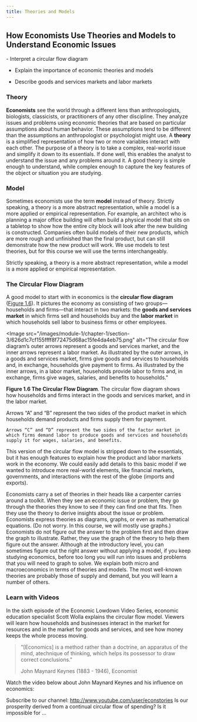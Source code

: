 ```yaml
---
title: Theories and Models
---
```


## How Economists Use Theories and Models to Understand Economic Issues

<Info title = "By the end of this section, you will be able to:">
- Interpret a circular flow diagram

- Explain the importance of economic theories and models

- Describe goods and services markets and labor markets

</Info>

### Theory

**Economists** see the world through a different lens than anthropologists, biologists, classicists, or practitioners of any other discipline. They analyze issues and problems using economic theories that are based on particular assumptions about human behavior. These assumptions tend to be different than the assumptions an anthropologist or psychologist might use. A **theory** is a simplified representation of how two or more variables interact with each other. The purpose of a theory is to take a complex, real-world issue and simplify it down to its essentials. If done well, this enables the analyst to understand the issue and any problems around it. A good theory is simple enough to understand, while complex enough to capture the key features of the object or situation you are studying.

### Model

Sometimes economists use the term **model** instead of theory. Strictly speaking, a theory is a more abstract representation, while a model is a more applied or empirical representation. For example, an architect who is planning a major office building will often build a physical model that sits on a tabletop to show how the entire city block will look after the new building is constructed. Companies often build models of their new products, which are more rough and unfinished than the final product, but can still demonstrate how the new product will work. We use models to test theories, but for this course we will use the terms interchangeably.

<Warning>
  Strictly speaking, a theory is a more abstract representation, while a model
  is a more applied or empirical representation.
</Warning>

### The Circular Flow Diagram

A good model to start with in economics is the **circular flow diagram** ([Figure 1.6](1-3-how-economists-use-theories-and-models-to-understand-economic-issues#CNX_Econ_C01_002)). It pictures the economy as consisting of two groups—households and firms—that interact in two markets: the **goods and services market** in which firms sell and households buy and the **labor market** in which households sell labor to business firms or other employees.

<Image
  src="/images/module-1/chapter-1/section-3/626d1c7cf155ffff8f72475d68ac15fe4da4eb75.png"
  alt="The circular flow diagram’s outer arrows represent a goods and services market, and the inner arrows represent a labor market. As illustrated by the outer arrows, in a goods and services market, firms give goods and services to households and, in exchange, households give payment to firms. As illustrated by the inner arrows, in a labor market, households provide labor to firms and, in exchange, firms give wages, salaries, and benefits to households."
>
  **Figure 1.6 The Circular Flow Diagram**. The circular flow diagram shows how
  households and firms interact in the goods and services market, and in the
  labor market.
</Image>

<Warning>
    Arrows “A” and “B” represent the two sides of the product market in which households demand products and firms supply them for payment.

    Arrows “C” and “D” represent the two sides of the factor market in which firms demand labor to produce goods and services and households supply it for wages, salaries, and benefits.

</Warning>

This version of the circular flow model is stripped down to the essentials, but it has enough features to explain how the product and labor markets work in the economy. We could easily add details to this basic model if we wanted to introduce more real-world elements, like financial markets, governments, and interactions with the rest of the globe (imports and exports).

Economists carry a set of theories in their heads like a carpenter carries around a toolkit. When they see an economic issue or problem, they go through the theories they know to see if they can find one that fits. Then they use the theory to derive insights about the issue or problem. Economists express theories as diagrams, graphs, or even as mathematical equations. (Do not worry. In this course, we will mostly use graphs.) Economists do not figure out the answer to the problem first and then draw the graph to illustrate. Rather, they use the graph of the theory to help them figure out the answer. Although at the introductory level, you can sometimes figure out the right answer without applying a model, if you keep studying economics, before too long you will run into issues and problems that you will need to graph to solve. We explain both micro and macroeconomics in terms of theories and models. The most well-known theories are probably those of supply and demand, but you will learn a number of others.

### Learn with Videos

<YoutubeVideo src="https://www.youtube.com/embed/2wM0jHL6TQs?enablejsapi=1" title="Circular Flow - Economic Lowdown, Ep. 6">

In the sixth episode of the Economic Lowdown Video Series, economic education specialist Scott Wolla explains the circular flow model. Viewers will learn how households and businesses interact in the market for resources and in the market for goods and services, and see how money keeps the whole process moving.

</YoutubeVideo>

> "[Economics] is a method rather than a doctrine, an apparatus of the mind, atechnique of thinking, which helps its possessor to draw correct conclusions."
>
> John Maynard Keynes (1883 - 1946), Economist

Watch the video below about John Maynard Keynes and his influence on economics:

<YoutubeVideo src="https://www.youtube.com/embed/ZRvaxUNDTKY?enablejsapi=1" title="Robert Skidelsky on Keynesian Economics - It's All About Spending">

Subscribe to our channel: http://www.youtube.com/user/econstories Is our prosperity derived from a continual circular flow of spending? Is it impossible for ...

</YoutubeVideo>
